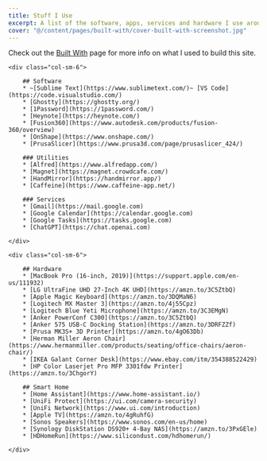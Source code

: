 ```yaml
---
title: Stuff I Use
excerpt: A list of the software, apps, services and hardware I use around the home.
cover: "@/content/pages/built-with/cover-built-with-screenshot.jpg"
---
```



Check out the [Built With](/built-with) page for more info on what I used to build this site.

<div class="row">

    <div class="col-sm-6">

        ## Software
        * ~[Sublime Text](https://www.sublimetext.com/)~ [VS Code](https://code.visualstudio.com/)
        * [Ghostty](https://ghostty.org/)
        * [1Password](https://1password.com/)
        * [Heynote](https://heynote.com/)
        * [Fusion360](https://www.autodesk.com/products/fusion-360/overview)
        * [OnShape](https://www.onshape.com/)
        * [PrusaSlicer](https://www.prusa3d.com/page/prusaslicer_424/)

        ### Utilities
        * [Alfred](https://www.alfredapp.com/)
        * [Magnet](https://magnet.crowdcafe.com/)
        * [HandMirror](https://handmirror.app/)
        * [Caffeine](https://www.caffeine-app.net/)

        ### Services
        * [Gmail](https://mail.google.com)
        * [Google Calendar](https://calendar.google.com)
        * [Google Tasks](https://tasks.google.com)
        * [ChatGPT](https://chat.openai.com)

    </div>

    <div class="col-sm-6">

        ## Hardware
        * [MacBook Pro (16-inch, 2019)](https://support.apple.com/en-us/111932)
        * [LG UltraFine UHD 27-Inch 4K UHD](https://amzn.to/3C5ZtbQ)
        * [Apple Magic Keyboard](https://amzn.to/3DQMaN6)
        * [Logitech MX Master 3](https://amzn.to/4j55Cpz)
        * [Logitech Blue Yeti Microphone](https://amzn.to/3C3EMgN)
        * [Anker PowerConf C300](https://amzn.to/3C5ZtbQ)
        * [Anker 575 USB-C Docking Station](https://amzn.to/3DRFZZf)
        * [Prusa MK3S+ 3D Printer](https://amzn.to/4gO63Db)
        * [Herman Miller Aeron Chair](https://www.hermanmiller.com/products/seating/office-chairs/aeron-chair/)
        * [IKEA Galant Corner Desk](https://www.ebay.com/itm/354388522429)
        * [HP Color Laserjet Pro MFP 3301fdw Printer](https://amzn.to/3ChgorY)

        ## Smart Home
        * [Home Assistant](https://www.home-assistant.io/)
        * [UniFi Protect](https://ui.com/camera-security)
        * [UniFi Network](https://www.ui.com/introduction)
        * [Apple TV](https://amzn.to/4gRuhfG)
        * [Sonos Speakers](https://www.sonos.com/en-us/home)
        * [Synology DiskStation DS920+ 4-Bay NAS](https://amzn.to/3PxGEle)
        * [HDHomeRun](https://www.silicondust.com/hdhomerun/)

    </div>

</div>

<AmazonDisclosure class="py-5 smallest" />
